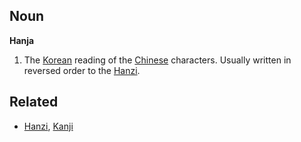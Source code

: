==Noun==
'''Hanja'''

#The [[Korean]] reading of the [[Chinese]] characters.  Usually written in reversed order to the [[Hanzi]].

==Related==
*[[Hanzi]], [[Kanji]]
